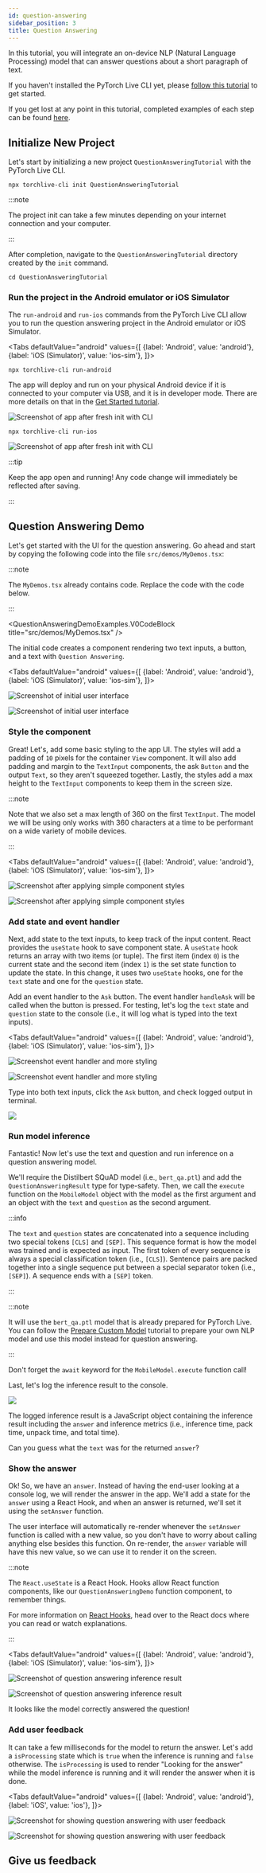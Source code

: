 ```yaml
---
id: question-answering
sidebar_position: 3
title: Question Answering
---
```



<div className="tutorial-page">

<div className="tutorial-oneliner">In this tutorial, you will integrate an on-device NLP (Natural Language Processing) model that can answer questions about a short paragraph of text.</div>

If you haven't installed the PyTorch Live CLI yet, please [follow this tutorial](./get-started.mdx) to get started.

If you get lost at any point in this tutorial, completed examples of each step can be found [here](https://github.com/pytorch/live/tree/main/examples/question-answering/).

## Initialize New Project

Let's start by initializing a new project `QuestionAnsweringTutorial` with the PyTorch Live CLI.

```shell
npx torchlive-cli init QuestionAnsweringTutorial
```

:::note

The project init can take a few minutes depending on your internet connection and your computer.

:::

After completion, navigate to the `QuestionAnsweringTutorial` directory created by the `init` command.

```shell
cd QuestionAnsweringTutorial
```

### Run the project in the Android emulator or iOS Simulator

The `run-android` and `run-ios` commands from the PyTorch Live CLI allow you to run the question answering project in the Android emulator or iOS Simulator.

<Tabs
  defaultValue="android"
  values={[
    {label: 'Android', value: 'android'},
    {label: 'iOS (Simulator)', value: 'ios-sim'},
  ]}>
  <TabItem value="android">

  ```shell
  npx torchlive-cli run-android
  ```

  The app will deploy and run on your physical Android device if it is connected to your computer via USB, and it is in developer mode. There are more details on that in the [Get Started tutorial](./get-started.mdx).

  ![](/img/tutorial/question-answering/android/first-run.png "Screenshot of app after fresh init with CLI")

  </TabItem>
  <TabItem value="ios-sim">

  ```shell
  npx torchlive-cli run-ios
  ```

  ![](/img/tutorial/question-answering/ios/first-run.png "Screenshot of app after fresh init with CLI")

  </TabItem>
</Tabs>

:::tip

Keep the app open and running! Any code change will immediately be reflected after saving.

:::

## Question Answering Demo

Let's get started with the UI for the question answering. Go ahead and start by copying the following code into the file `src/demos/MyDemos.tsx`:

:::note

The `MyDemos.tsx` already contains code. Replace the code with the code below.

:::

<QuestionAnsweringDemoExamples.V0CodeBlock title="src/demos/MyDemos.tsx" />

The initial code creates a component rendering two text inputs, a button, and a text with `Question Answering`.

<Tabs
  defaultValue="android"
  values={[
    {label: 'Android', value: 'android'},
    {label: 'iOS (Simulator)', value: 'ios-sim'},
  ]}>
  <TabItem value="android">

  ![](/img/tutorial/question-answering/android/initial-ui.png "Screenshot of initial user interface")

  </TabItem>
  <TabItem value="ios-sim">

  ![](/img/tutorial/question-answering/ios/initial-ui.png "Screenshot of initial user interface")

  </TabItem>
</Tabs>

### Style the component

Great! Let's, add some basic styling to the app UI. The styles will add a padding of `10` pixels for the container `View` component. It will also add padding and margin to the `TextInput` components, the ask `Button` and the output `Text`, so they aren't squeezed together. Lastly, the styles add a max height to the `TextInput` components to keep them in the screen size.

:::note

Note that we also set a max length of 360 on the first `TextInput`. The model we will be using only works with 360 characters at a time to be performant on a wide variety of mobile devices.

:::

<ExampleDiffCodeTabs>
  <QuestionAnsweringDemoExamples.V1DiffBlock />
  <QuestionAnsweringDemoExamples.V1CodeBlock title="src/demos/MyDemos.tsx" />
</ExampleDiffCodeTabs>

<Tabs
  defaultValue="android"
  values={[
    {label: 'Android', value: 'android'},
    {label: 'iOS (Simulator)', value: 'ios-sim'},
  ]}>
  <TabItem value="android">

  ![](/img/tutorial/question-answering/android/simple-styles.png "Screenshot after applying simple component styles")

  </TabItem>
  <TabItem value="ios-sim">

  ![](/img/tutorial/question-answering/ios/simple-styles.png "Screenshot after applying simple component styles")

  </TabItem>
</Tabs>

### Add state and event handler

Next, add state to the text inputs, to keep track of the input content. React provides the `useState` hook to save component state. A `useState` hook returns an array with two items (or tuple). The first item (index `0`) is the current state and the second item (index `1`) is the set state function to update the state. In this change, it uses two `useState` hooks, one for the `text` state and one for the `question` state.

Add an event handler to the `Ask` button. The event handler `handleAsk` will be called when the button is pressed. For testing, let's log the `text` state and `question` state to the console (i.e., it will log what is typed into the text inputs).

<ExampleDiffCodeTabs>
  <QuestionAnsweringDemoExamples.V2DiffBlock />
  <QuestionAnsweringDemoExamples.V2CodeBlock title="src/demos/MyDemos.tsx" />
</ExampleDiffCodeTabs>

<Tabs
  defaultValue="android"
  values={[
    {label: 'Android', value: 'android'},
    {label: 'iOS (Simulator)', value: 'ios-sim'},
  ]}>
  <TabItem value="android">

  ![](/img/tutorial/question-answering/android/event-handler-and-more-style.png "Screenshot event handler and more styling")

  </TabItem>
  <TabItem value="ios-sim">

  ![](/img/tutorial/question-answering/ios/event-handler-and-more-style.png "Screenshot event handler and more styling")

  </TabItem>
</Tabs>

Type into both text inputs, click the `Ask` button, and check logged output in terminal.

![](/img/tutorial/question-answering/metro-console-log.png)

### Run model inference

Fantastic! Now let's use the text and question and run inference on a question answering model.

We'll require the Distilbert SQuAD model (i.e., `bert_qa.ptl`) and add the `QuestionAnsweringResult` type for type-safety. Then, we call the `execute` function on the `MobileModel` object with the model as the first argument and an object with the `text` and `question` as the second argument.

:::info

The `text` and `question` states are concatenated into a sequence including two special tokens `[CLS]` and `[SEP]`. This sequence format is how the model was trained and is expected as input. The first
token of every sequence is always a special classification token (i.e., `[CLS]`). Sentence pairs are packed together into a single sequence put between a special separator token (i.e., `[SEP]`). A sequence ends with a `[SEP]` token.

:::

:::note

It will use the `bert_qa.ptl` model that is already prepared for PyTorch Live. You can follow the [Prepare Custom Model](./prepare-custom-model.mdx) tutorial to prepare your own NLP model and use this model instead for question answering.

:::

Don't forget the `await` keyword for the `MobileModel.execute` function call!

Last, let's log the inference result to the console.

<ExampleDiffCodeTabs>
  <QuestionAnsweringDemoExamples.V3DiffBlock />
  <QuestionAnsweringDemoExamples.V3CodeBlock title="src/demos/MyDemos.tsx" />
</ExampleDiffCodeTabs>

![](/img/tutorial/question-answering/metro-console-log-inference-result.png)

The logged inference result is a JavaScript object containing the inference result including the `answer` and inference metrics (i.e., inference time, pack time, unpack time, and total time).

Can you guess what the `text` was for the returned `answer`?

### Show the answer

Ok! So, we have an `answer`. Instead of having the end-user looking at a console log, we will render the answer in the app. We'll add a state for the `answer` using a React Hook, and when an answer is returned, we'll set it using the `setAnswer` function.

The user interface will automatically re-render whenever the `setAnswer` function is called with a new value, so you don't have to worry about calling anything else besides this function. On re-render, the `answer` variable will have this new value, so we can use it to render it on the screen.

:::note

The `React.useState` is a React Hook. Hooks allow React function components, like our `QuestionAnsweringDemo` function component, to remember things.

For more information on [React Hooks](https://reactjs.org/docs/hooks-intro.html), head over to the React docs where you can read or watch explanations.

:::

<ExampleDiffCodeTabs>
  <QuestionAnsweringDemoExamples.V4DiffBlock />
  <QuestionAnsweringDemoExamples.V4CodeBlock title="src/demos/MyDemos.tsx" />
</ExampleDiffCodeTabs>

<Tabs
  defaultValue="android"
  values={[
    {label: 'Android', value: 'android'},
    {label: 'iOS (Simulator)', value: 'ios-sim'},
  ]}>
  <TabItem value="android">

  ![](/img/tutorial/question-answering/android/inference-example.png "Screenshot of question answering inference result")

  </TabItem>
  <TabItem value="ios-sim">

  ![](/img/tutorial/question-answering/ios/inference-example.png "Screenshot of question answering inference result")

  </TabItem>
</Tabs>

It looks like the model correctly answered the question!

### Add user feedback

It can take a few milliseconds for the model to return the answer. Let's add a `isProcessing`  state which is `true` when the inference is running and `false` otherwise. The `isProcessing` is used to render "Looking for the answer" while the model inference is running and it will render the answer when it is done.

<ExampleDiffCodeTabs>
  <QuestionAnsweringDemoExamples.V5DiffBlock />
  <QuestionAnsweringDemoExamples.V5CodeBlock title="src/demos/MyDemos.tsx" />
</ExampleDiffCodeTabs>

<Tabs
  defaultValue="android"
  values={[
    {label: 'Android', value: 'android'},
    {label: 'iOS', value: 'ios'},
  ]}>
  <TabItem value="android">

  ![](/img/tutorial/question-answering/android/user-feedback.gif "Screenshot for showing question answering with user feedback")

  </TabItem>
  <TabItem value="ios">

  ![](/img/tutorial/question-answering/ios/user-feedback.gif "Screenshot for showing question answering with user feedback")

  </TabItem>
</Tabs>

## Give us feedback

<SurveyLinkButton docTitle="Question Answering" />

</div>
